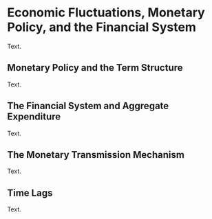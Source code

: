 # Economic Fluctuations, Monetary Policy, and the Financial System

Text.

## Monetary Policy and the Term Structure

Text.

## The Financial System and Aggregate Expenditure

Text.

## The Monetary Transmission Mechanism

Text.

## Time Lags

Text.
